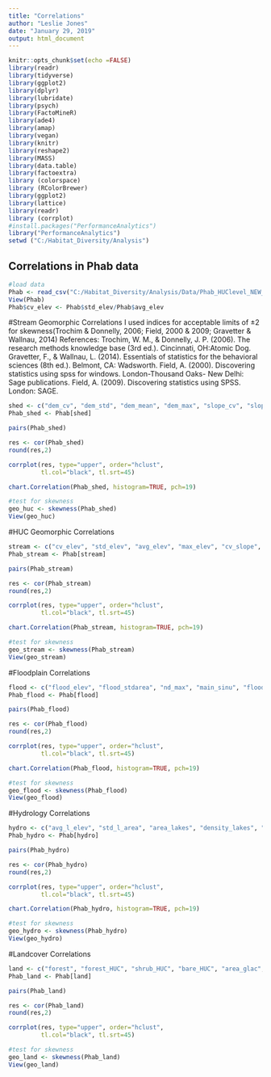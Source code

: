 ```yaml
---
title: "Correlations"
author: "Leslie Jones"
date: "January 29, 2019"
output: html_document
---
```


```r
knitr::opts_chunk$set(echo =FALSE)
library(readr)
library(tidyverse)
library(ggplot2)
library(dplyr)
library(lubridate)
library(psych)
library(FactoMineR)
library(ade4)
library(amap)
library(vegan)
library(knitr)
library(reshape2)
library(MASS)
library(data.table)
library(factoextra)
library (colorspace)
library (RColorBrewer)
library(ggplot2)
library(lattice)
library(readr)
library (corrplot)
#install.packages("PerformanceAnalytics")
library("PerformanceAnalytics")
setwd ("C:/Habitat_Diversity/Analysis")
```

## Correlations in Phab data
```r
#load data
Phab <- read_csv("C:/Habitat_Diversity/Analysis/Data/Phab_HUClevel_NEW_corr.csv")
View(Phab)
Phab$cv_elev <- Phab$std_elev/Phab$avg_elev

```
#Stream Geomorphic Correlations
I used indices for acceptable limits of ±2 for skewness(Trochim & Donnelly, 2006; Field, 2000 & 2009; Gravetter & Wallnau, 2014) 
References:
Trochim, W. M., & Donnelly, J. P. (2006). The research methods knowledge base (3rd ed.). Cincinnati, OH:Atomic Dog.
Gravetter, F., & Wallnau, L. (2014). Essentials of statistics for the behavioral sciences (8th ed.). Belmont, CA: Wadsworth.
Field, A. (2000). Discovering statistics using spss for windows. London-Thousand Oaks- New Delhi: Sage publications.
Field, A. (2009). Discovering statistics using SPSS. London: SAGE.
```r
shed <- c("dem_cv", "dem_std", "dem_mean", "dem_max", "slope_cv", "slope_std", "slope_mean", "slope_max")
Phab_shed <- Phab[shed]

pairs(Phab_shed)

res <- cor(Phab_shed)
round(res,2)

corrplot(res, type="upper", order="hclust",
         tl.col="black", tl.srt=45)

chart.Correlation(Phab_shed, histogram=TRUE, pch=19)

#test for skewness
geo_huc <- skewness(Phab_shed)
View(geo_huc)
```

#HUC Geomorphic Correlations
```r

stream <- c("cv_elev", "std_elev", "avg_elev", "max_elev", "cv_slope", "std_slope", "avg_slope", "max_slope")
Phab_stream <- Phab[stream]

pairs(Phab_stream)

res <- cor(Phab_stream)
round(res,2)

corrplot(res, type="upper", order="hclust",
         tl.col="black", tl.srt=45)

chart.Correlation(Phab_stream, histogram=TRUE, pch=19)

#test for skewness
geo_stream <- skewness(Phab_stream)
View(geo_stream)

```


#Floodplain Correlations
```r

flood <- c("flood_elev", "flood_stdarea", "nd_max", "main_sinu", "flood_density", "flood_Tarea")
Phab_flood <- Phab[flood]

pairs(Phab_flood)

res <- cor(Phab_flood)
round(res,2)

corrplot(res, type="upper", order="hclust",
         tl.col="black", tl.srt=45)

chart.Correlation(Phab_flood, histogram=TRUE, pch=19)

#test for skewness
geo_flood <- skewness(Phab_flood)
View(geo_flood)
```

#Hydrology Correlations
```r

hydro <- c("avg_l_elev", "std_l_area", "area_lakes", "density_lakes", "n_lakes", "area_glac", "density_glac", "wetland", "wetland_HUC")
Phab_hydro <- Phab[hydro]

pairs(Phab_hydro)

res <- cor(Phab_hydro)
round(res,2)

corrplot(res, type="upper", order="hclust",
         tl.col="black", tl.srt=45)

chart.Correlation(Phab_hydro, histogram=TRUE, pch=19)

#test for skewness
geo_hydro <- skewness(Phab_hydro)
View(geo_hydro)

```

#Landcover Correlations
```r

land <- c("forest", "forest_HUC", "shrub_HUC", "bare_HUC", "area_glac", "wetland", "wetland_HUC")
Phab_land <- Phab[land]

pairs(Phab_land)

res <- cor(Phab_land)
round(res,2)

corrplot(res, type="upper", order="hclust",
         tl.col="black", tl.srt=45)

#test for skewness
geo_land <- skewness(Phab_land)
View(geo_land)

```

